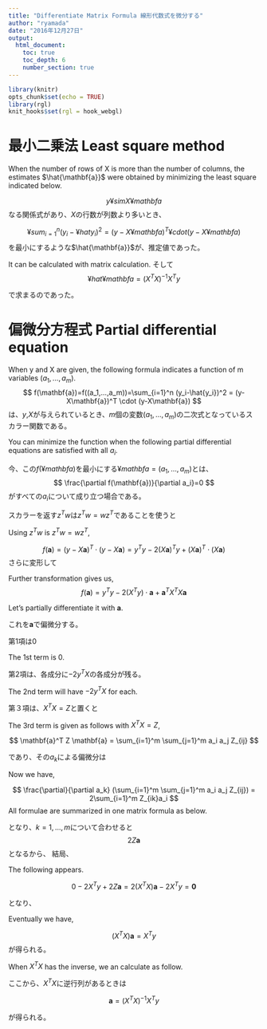 ```yaml
---
title: "Differentiate Matrix Formula 線形代数式を微分する"
author: "ryamada"
date: "2016年12月27日"
output: 
  html_document:
    toc: true
    toc_depth: 6
    number_section: true
---
```


```r
library(knitr)
opts_chunk$set(echo = TRUE)
library(rgl)
knit_hooks$set(rgl = hook_webgl)
```

# 最小二乗法 Least square method

When the number of rows of X is more than the number of columns, the estimates $\hat{\mathbf{a}}$ were obtained by minimizing the least square indicated below.

$$
y ¥sim X¥mathbf{a}
$$
なる関係式があり、$X$の行数が列数より多いとき、

$$
¥sum_{i=1}^n (y_i-¥hat{y_i})^2 = (y-X¥mathbf{a})^T ¥cdot (y-X¥mathbf{a})
$$
を最小にするような$\hat{\mathbf{a}}$が、推定値であった。

It can be calculated with matrix calculation.
そして
$$
¥hat{¥mathbf{a}} = (X^TX)^{-1}X^Ty
$$

で求まるのであった。

# 偏微分方程式 Partial differential equation

When y and X are given, the following formula indicates a function of m variables $(a_1,...,a_m)$.
$$
f(\mathbf{a})=f((a_1,...,a_m))=\sum_{i=1}^n (y_i-\hat{y_i})^2 = (y-X\mathbf{a})^T \cdot (y-X\mathbf{a})
$$
は、$y$,$X$が与えられているとき、$m$個の変数$(a_1,...,a_m)$の二次式となっているスカラー関数である。

You can minimize the function when the following partial differential equations are satisfied with all $a_i$. 

今、この$f(¥mathbf{a})$を最小にする$¥mathbf{a}=(a_1,...,a_m)$とは、
$$
\frac{\partial f(\mathbf{a})}{\partial a_i}=0
$$
がすべての$a_i$について成り立つ場合である。

スカラーを返す$z^Tw$は$z^Tw = w z^T$であることを使うと

Using $z^Tw$ is $z^Tw = w z^T$,

$$
f(\mathbf{a}) = (y-X\mathbf{a})^T \cdot (y-X\mathbf{a})
 = y^Ty -2(X\mathbf{a})^Ty+(X\mathbf{a})^T \cdot (X\mathbf{a})
$$
さらに変形して

Further transformation gives us,
$$
f(\mathbf{a}) = y^Ty -2(X^Ty)\cdot \mathbf{a} + \mathbf{a}^TX^TX\mathbf{a}
$$

Let's partially differentiate it with $\mathbf{a}$.

これを$\mathbf{a}$で偏微分する。

第1項は$0$

The 1st term is 0.

第2項は、各成分に$-2y^TX$の各成分が残る。

The 2nd term will have $-2y^TX$ for each.

第３項は、$X^TX=Z$と置くと

The 3rd term is given as follows with $X^TX=Z$,

$$
\mathbf{a}^T Z \mathbf{a} = \sum_{i=1}^m \sum_{j=1}^m a_i a_j Z_{ij}
$$

であり、その$a_k$による偏微分は

Now we have,

$$
\frac{\partial}{\partial a_k} (\sum_{i=1}^m \sum_{j=1}^m a_i a_j Z_{ij}) = 2\sum_{i=1}^m Z_{ik}a_i
$$
All formulae are summarized in one matrix formula as below.

となり、$k=1,...,m$について合わせると
$$
2Z \mathbf{a}
$$
となるから、
結局、

The following appears.

$$
0 - 2X^Ty + 2Z\mathbf{a} = 2(X^TX) \mathbf{a} - 2X^Ty = \mathbf{0}
$$

となり、

Eventually we have,

$$
(X^TX)\mathbf{a} = X^T y
$$
が得られる。

When $X^TX$ has the inverse, we an calculate as follow.

ここから、$X^TX$に逆行列があるときは

$$
\mathbf{a} = (X^TX)^{-1}X^T y
$$

が得られる。